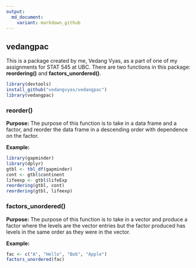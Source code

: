 ```yaml
---
output:
  md_document:
    variant: markdown_github
---
```


## vedangpac
This is a package created by me, Vedang Vyas, as a part of one of my assignments for STAT 545 at UBC. There are two functions in this package: **reordering()** and **factors_unordered()**. 

```r
library(devtools)
install_github("vedangvyas/vedangpac")
library(vedangpac)
```

### reorder()
**Purpose:** The purpose of this function is to take in a data frame and a factor, and reorder the data frame in a descending order with dependence on the factor.

**Example:**
```r
library(gapminder)
library(dplyr)
gtbl <- tbl_df(gapminder)
cont <- gtbl$continent
lifeexp <- gtbl$lifeExp
reordering(gtbl, cont)
reordering(gtbl, lifeexp)

```

### factors_unordered()
**Purpose:** The purpose of this function is to take in a vector and produce a factor where the levels are the vector entries but the factor produced has levels in the same order as they were in the vector. 

**Example:**
```r
fac <- c("A", "Hello", "Bob", "Apple")
factors_unordered(fac)
```


